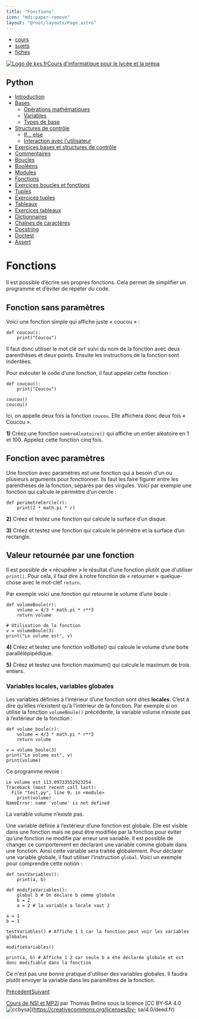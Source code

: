 ```yaml
---
title: "Fonctions"
icon: "mdi:paper-remove"
layout: "@root/layouts/Page.astro"
---
```


  * [cours](https://kxs.fr/cours/)
  * [sujets](https://kxs.fr/sujets/)
  * [fiches](https://kxs.fr/fiches/)

[![Logo de kxs.fr](/img/logo.svg)](https://kxs.fr/)[Cours d'informatique pour
le lycée et la prépa](https://kxs.fr/cours/)

## Python

  * [Introduction](.)
  * [Bases](bases)
    * [Opérations mathématiques](operations)
    * [Variables](variables)
    * [Types de base](types-de-base)
  * [Structures de contrôle](structures-de-controle)
    * [If… else](if-else)
    * [Interaction avec l'utilisateur](interaction)
  * [Exercices bases et structures de contrôle](exercices-bases-structures)
  * [Commentaires](commentaires)
  * [Boucles](boucles)
  * [Booléens](booleens)
  * [Modules](modules)
  * [Fonctions](fonctions)
  * [Exercices boucles et fonctions](exercices-boucles-fonctions)
  * [Tuples](tuples)
  * [Exercices tuples](exercices-tuples)
  * [Tableaux](tableaux)
  * [Exercices tableaux](exercices-tableaux)
  * [Dictionnaires](dictionnaires)
  * [Chaînes de caractères](chaines-de-caracteres)
  * [Docstring](docstring)
  * [Doctest](doctest)
  * [Assert](assert)

# Fonctions

Il est possible d’écrire ses propres fonctions. Cela permet de simplifier un
programme et d’éviter de répéter du code.

## Fonction sans paramètres

Voici une fonction simple qui affiche juste « coucou » :

    
    
    def coucou():
        print("Coucou")

Il faut donc utiliser le mot clé `def` suivi du nom de la fonction avec deux
parenthèses et deux points. Ensuite les instructions de la fonction sont
indentées.

Pour exécuter le code d’une fonction, il faut appeler cette fonction :

    
    
    def coucou():
        print("Coucou")
    
    coucou()
    coucou()

Ici, on appelle deux fois la fonction `coucou`. Elle affichera donc deux fois
« Coucou ».

**1)** Créez une fonction `nombreAleatoire()` qui affiche un entier aléatoire
en 1 et 100. Appelez cette fonction cinq fois.

## Fonction avec paramètres

Une fonction avec paramètres est une fonction qui a besoin d'un ou plusieurs
arguments pour fonctionner. Ils faut les faire figurer entre les parenthèses
de la fonction, séparés par des virgules. Voici par exemple une fonction qui
calcule le périmètre d’un cercle :

    
    
    
    def perimetreCercle(r):
        print(2 * math.pi * r)

**2)** Créez et testez une fonction qui calcule la surface d’un disque.

**3)** Créez et testez une fonction qui calcule le périmètre et la surface
d’un rectangle.

## Valeur retournée par une fonction

Il est possible de « récupérer » le résultat d'une fonction plutôt que
d'utiliser `print()`. Pour cela, il faut dire à notre fonction de « retourner
» quelque-chose avec le mot-clef `return`.

Par exemple voici une fonction qui retourne le volume d’une boule :

    
    
    
    def volumeBoule(r):
        volume = 4/3 * math.pi * r**3
        return volume
    
    # Utilisation de la fonction
    v = volumeBoule(3)
    print("Le volume est", v)

**4)** Créez et testez une fonction volBoite() qui calcule le volume d’une
boite parallélépipédique.

**5)** Créez et testez une fonction maximum() qui calcule le maximum de trois
entiers.

### Variables locales, variables globales

Les variables définies à l’intérieur d’une fonction sont dites **locales**.
C’est à dire qu’elles n’existent qu’à l’intérieur de la fonction. Par exemple
si on utilise la fonction `volumeBoule()` précédente, la variable volume
n’existe pas à l’extérieur de la fonction :

    
    
    
    def volume_boule(r):
        volume = 4/3 * math.pi * r**3
        return volume
    
    v = volume_boule(3)
    print("Le volume est", v)
    print(volume)

Ce programme revoie :

    
    
    Le volume est 113.09733552923254
    Traceback (most recent call last):
      File "test.py", line 9, in <module>
        print(volume)
    NameError: name 'volume' is not defined

La variable volume n’existe pas.

Une variable définie à l’extérieur d’une fonction est globale. Elle est
visible dans une fonction mais ne peut être modifiée par la fonction pour
éviter qu’une fonction ne modifie par erreur une variable. Il est possible de
changer ce comportement en déclarant une variable comme globale dans une
fonction. Ainsi cette variable sera traitée globalement. Pour déclarer une
variable globale, il faut utiliser l’instruction `global`. Voici un exemple
pour comprendre cette notion :

    
    
    def testVariables():
        print(a, b)
    
    def modifieVariables():
        global b # On déclare b comme globale
        b = 2
        a = 2 # la variable a locale vaut 2
    
    a = 1
    b = 1
    
    testVariables() # Affiche 1 1 car la fonction peut voir les variables globales
    
    modifieVariables()
    
    print(a, b) # Affiche 1 2 car seule b a été déclarée globale et est donc modifiable dans la fonction

Ce n'est pas une bonne pratique d'utiliser des variables globales. Il faudra
plutôt envoyer la variable dans les paramêtres de la fonction.

[Précédent](boucles)[Suivant](exercices-boucles-fonctions)

[Cours de NSI et MP2I](https://kxs.fr/cours/) par Thomas Beline sous la
licence [CC BY-SA 4.0
![ccbysa](/img/ccbysa.svg)](https://creativecommons.org/licenses/by-
sa/4.0/deed.fr)

